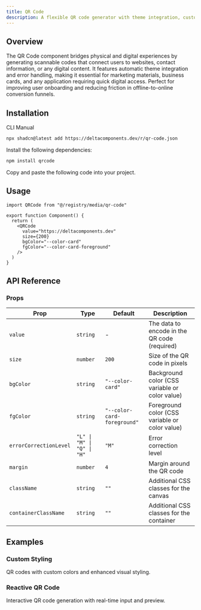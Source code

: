 ```yaml
---
title: QR Code
description: A flexible QR code generator with theme integration, custom styling, error handling, and loading states built with the qrcode library.
---
```


<ComponentPreview name="qr-code-demo" />

## Overview

The QR Code component bridges physical and digital experiences by generating scannable codes that connect users to websites, contact information, or any digital content. It features automatic theme integration and error handling, making it essential for marketing materials, business cards, and any application requiring quick digital access. Perfect for improving user onboarding and reducing friction in offline-to-online conversion funnels.

## Installation

<Tabs defaultValue="cli">

<TabsList>
  <TabsTrigger value="cli">CLI</TabsTrigger>
  <TabsTrigger value="manual">Manual</TabsTrigger>
</TabsList>

<TabsContent value="cli">

```bash
npx shadcn@latest add https://deltacomponents.dev/r/qr-code.json
```

</TabsContent>

<TabsContent value="manual">

<Steps>

<Step>Install the following dependencies:</Step>

```bash
npm install qrcode
```

<Step>Copy and paste the following code into your project.</Step>

<ComponentSource name="qr-code" />

</Steps>

</TabsContent>

</Tabs>

## Usage

```tsx
import QRCode from "@/registry/media/qr-code"

export function Component() {
  return (
    <QRCode
      value="https://deltacomponents.dev"
      size={200}
      bgColor="--color-card"
      fgColor="--color-card-foreground"
    />
  )
}
```

## API Reference

### Props

<div className="overflow-x-auto">

| Prop                   | Type                       | Default                     | Description                                    |
| ---------------------- | -------------------------- | --------------------------- | ---------------------------------------------- |
| `value`                | `string`                   | -                           | The data to encode in the QR code (required)   |
| `size`                 | `number`                   | `200`                       | Size of the QR code in pixels                  |
| `bgColor`              | `string`                   | `"--color-card"`            | Background color (CSS variable or color value) |
| `fgColor`              | `string`                   | `"--color-card-foreground"` | Foreground color (CSS variable or color value) |
| `errorCorrectionLevel` | `"L" \| "M" \| "Q" \| "H"` | `"M"`                       | Error correction level                         |
| `margin`               | `number`                   | `4`                         | Margin around the QR code                      |
| `className`            | `string`                   | `""`                        | Additional CSS classes for the canvas          |
| `containerClassName`   | `string`                   | `""`                        | Additional CSS classes for the container       |

</div>

## Examples

### Custom Styling

QR codes with custom colors and enhanced visual styling.

<ComponentPreview name="qr-code-custom-demo" />

### Reactive QR Code

Interactive QR code generation with real-time input and preview.

<ComponentPreview name="qr-code-reactive-demo" />
